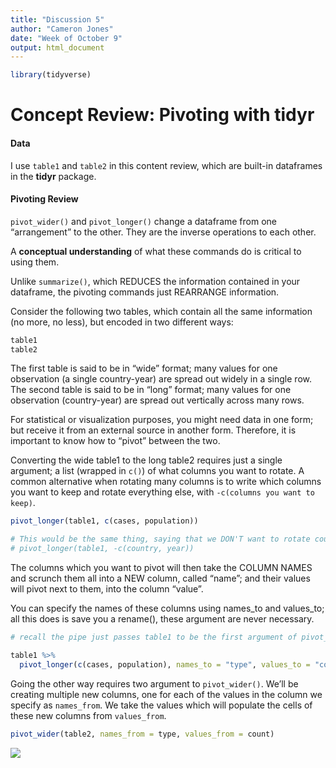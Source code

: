 ---
title: "Discussion 5"
author: "Cameron Jones"
date: "Week of October 9"
output: html_document
---

```{r, echo = FALSE, message = FALSE, warning = FALSE}
library(tidyverse)
```

# Concept Review: Pivoting with tidyr

#### Data

I use ```table1``` and ```table2``` in this content review, which are built-in dataframes in the **tidyr** package.

#### Pivoting Review

```pivot_wider()``` and ```pivot_longer()``` change a dataframe from one "arrangement" to the other. They are the inverse operations to each other.

A **conceptual understanding** of what these commands do is critical to using them. 

Unlike ```summarize()```, which REDUCES the information contained in your dataframe, the pivoting commands just REARRANGE information.

Consider the following two tables, which contain all the same information (no more, no less), but encoded in two different ways:

```{r}
table1
table2
```

The first table is said to be in "wide" format; many values for one observation (a single country-year) are spread out widely in a single row. The second table is said to be in "long" format; many values for one observation (country-year) are spread out vertically across many rows.

For statistical or visualization purposes, you might need data in one form; but receive it from an external source in another form. Therefore, it is important to know how to "pivot" between the two.

Converting the wide table1 to the long table2 requires just a single argument; a list (wrapped in ```c()```) of what columns you want to rotate. A common alternative when rotating many columns is to write which columns you want to keep and rotate everything else, with ```-c(columns you want to keep)```.

```{r}
pivot_longer(table1, c(cases, population))

# This would be the same thing, saying that we DON'T want to rotate country and year
# pivot_longer(table1, -c(country, year))
```

The columns which you want to pivot will then take the COLUMN NAMES and scrunch them all into a NEW column, called "name"; and their values will pivot next to them, into the column "value". 

You can specify the names of these columns using names_to and values_to; all this does is save you a rename(), these argument are never necessary.

```{r}
# recall the pipe just passes table1 to be the first argument of pivot_longer

table1 %>% 
  pivot_longer(c(cases, population), names_to = "type", values_to = "count")
```

Going the other way requires two argument to ```pivot_wider()```. We'll be creating multiple new columns, one for each of the values in the column we specify as ```names_from```. We take the values which will populate the cells of these new columns from ```values_from```.

```{r}
pivot_wider(table2, names_from = type, values_from = count)
```

![](https://fromthebottomoftheheap.net/assets/img/posts/tidyr-longer-wider.gif)
